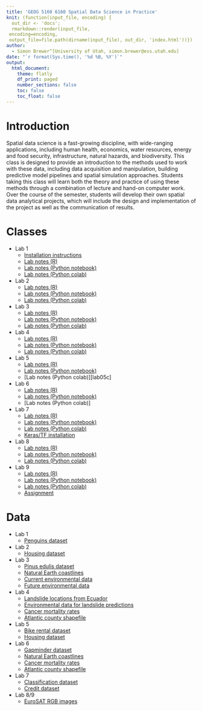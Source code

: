```yaml
---
title: 'GEOG 5160 6160 Spatial Data Science in Practice'
knit: (function(input_file, encoding) {
  out_dir <- 'docs';
  rmarkdown::render(input_file,
 encoding=encoding,
 output_file=file.path(dirname(input_file), out_dir, 'index.html'))})
author:
  - Simon Brewer^[University of Utah, simon.brewer@ess.utah.edu]
date: "`r format(Sys.time(), '%d %B, %Y')`"
output:
  html_document:
    theme: flatly
    df_print: paged
    number_sections: false
    toc: false
    toc_float: false
---
```


# Introduction

Spatial data science is a fast-growing discipline, with wide-ranging applications, including human health, economics, water resources, energy and food security, infrastructure, natural hazards, and biodiversity. This class is designed to provide an introduction to the methods used to work with these data, including data acquisition and manipulation, building predictive model pipelines and spatial simulation approaches. Students taking this class will learn both the theory and practice of using these methods through a combination of lecture and hand-on computer work. Over the course of the semester, students will develop their own spatial data analytical projects, which will include the design and implementation of the project as well as the communication of results. 

# Classes

- Lab 1
    - [Installation instructions][install]
    - [Lab notes (R)][lab01r]
    - [Lab notes (Python notebook)][lab01p]
    - [Lab notes (Python colab)][lab01c]
- Lab 2
    - [Lab notes (R)][lab02r]
    - [Lab notes (Python notebook)][lab02p]
    - [Lab notes (Python colab)][lab02c]
- Lab 3
    - [Lab notes (R)][lab03r]
    - [Lab notes (Python notebook)][lab03p]
    - [Lab notes (Python colab)][lab03c]
- Lab 4
    - [Lab notes (R)][lab04r]
    - [Lab notes (Python notebook)][lab04p]
    - [Lab notes (Python colab)][lab04c]
- Lab 5
    - [Lab notes (R)][lab05r]
    - [Lab notes (Python notebook)][lab05p]
    - [Lab notes (Python colab)][lab05c]
- Lab 6
    - [Lab notes (R)][lab06r]
    - [Lab notes (Python notebook)][lab06p]
    - [Lab notes (Python colab)]
- Lab 7
    - [Lab notes (R)][lab07r]
    - [Lab notes (Python notebook)][lab07p]
    - [Lab notes (Python colab)][lab07c]
    - [Keras/TF installation][keras_install]
- Lab 8
    - [Lab notes (R)][lab08r]
    - [Lab notes (Python notebook)][lab08p]
    - [Lab notes (Python colab)][lab08c]
- Lab 9
    - [Lab notes (R)][lab09r]
    - [Lab notes (Python notebook)][lab09p]
    - [Lab notes (Python colab)][lab09c]
    - [Assignment][cnn_exercise]

# Data

- Lab 1
    - [Penguins dataset][penguins]
- Lab 2
    - [Housing dataset][housing]
- Lab 3
    - [Pinus edulis dataset][pe_df]
    - [Natural Earth coastlines][ne_shp]
    - [Current environmental data][curr_env]
    - [Future environmental data][futr_env]
- Lab 4
    - [Landslide locations from Ecuador][lslpts]
    - [Environmental data for landslide predictions][lsl_ta]
    - [Cancer mortality rates][cancer]
    - [Atlantic county shapefile][atl_shp]
- Lab 5
    - [Bike rental dataset][bike]
    - [Housing dataset][housing]
- Lab 6
    - [Gapminder dataset][gap]
    - [Natural Earth coastlines][ne_shp]
    - [Cancer mortality rates][cancer]
    - [Atlantic county shapefile][atl_shp]
- Lab 7
    - [Classification dataset][class_data]
    - [Credit dataset][credit_data]
- Lab 8/9
    - [EuroSAT RGB images][eurosat_rgb]
    

[install]: https://simonbrewer.github.io/geog5160/GEOG_5160_6160_Installation.html
[lab01r]: https://simonbrewer.github.io/geog5160/GEOG_5160_6160_lab01.html
[lab01p]: https://github.com/simonbrewer/geog5160/blob/main/GEOG_5160_6160_lab01.ipynb
[lab01c]: https://colab.research.google.com/drive/18oHWVeZJs-tHIkNGjsHMOtx0IVGZtlec?usp=sharing
[lab02r]: https://simonbrewer.github.io/geog5160/GEOG_5160_6160_lab02.html
[lab02p]: https://github.com/simonbrewer/geog5160/blob/main/GEOG_5160_6160_lab02.ipynb
[lab02c]: https://drive.google.com/file/d/1v6cTv3zA1YH7yvZHitBL5dstYRUgxOZq/view?usp=sharing
[lab03r]: https://simonbrewer.github.io/geog5160/GEOG_5160_6160_lab03.html
[lab03p]: https://github.com/simonbrewer/geog5160/blob/main/GEOG_5160_6160_lab03.ipynb
[lab03c]: https://drive.google.com/file/d/1SlhPrshvdMKUpi0gfmEobvlNwGuZmmec/view?usp=sharing
[lab04r]: https://simonbrewer.github.io/geog5160/GEOG_5160_6160_lab04.html
[lab04p]: https://github.com/simonbrewer/geog5160/blob/main/GEOG_5160_6160_lab04.ipynb
[lab04c]: https://colab.research.google.com/drive/11buvWJVZ3GPZasCv0wNlfqSzjLreTEQA?usp=sharing
[lab05r]: https://simonbrewer.github.io/geog5160/GEOG_5160_6160_lab05.html
[lab05p]: https://github.com/simonbrewer/geog5160/blob/main/GEOG_5160_6160_lab05.ipynb
[lab06r]: https://simonbrewer.github.io/geog5160/GEOG_5160_6160_lab06.html
[lab06p]: https://github.com/simonbrewer/geog5160/blob/main/GEOG_5160_6160_lab06.ipynb
[lab07r]: https://simonbrewer.github.io/geog5160/GEOG_5160_6160_lab07.html
[lab07p]: https://github.com/simonbrewer/geog5160/blob/main/GEOG_5160_6160_lab07.ipynb
[lab07c]: https://colab.research.google.com/drive/1Pjedvyh7aGc1NL6b1aRkUTfYRgyA0NyV?usp=sharing
[keras_install]: https://simonbrewer.github.io/geog5160/GEOG_5160_6160_keras_installation.html
[lab08r]: https://simonbrewer.github.io/geog5160/GEOG_5160_6160_lab08.html
[lab08p]: https://github.com/simonbrewer/geog5160/blob/main/GEOG_5160_6160_lab08.ipynb
[lab08c]: https://colab.research.google.com/drive/1gLwg6nTJ-mtKvp3nti1gyAUk1ZQQs1ob?usp=sharing
[lab09r]: https://simonbrewer.github.io/geog5160/GEOG_5160_6160_lab09.html
[lab09p]: https://github.com/simonbrewer/geog5160/blob/main/GEOG_5160_6160_lab09.ipynb
[lab09c]: https://colab.research.google.com/drive/1mw2JOBrI80qA6e4Zs-REP7BZBjiEyhFK?usp=sharing
[cnn_exercise]: https://simonbrewer.github.io/geog5160/GEOG_5160_6160_CNN_assignment_08.html

[penguins]: https://drive.google.com/file/d/1Sb5uv2RP_gcNJDKmlEjBoSUOdETIq2Jf/view?usp=sharing
[housing]: https://drive.google.com/file/d/1pTBKamvTk7ZLsRIFKRNQ37_XU2J5y9XT/view?usp=sharing
[pe_df]: https://drive.google.com/file/d/1YUML4HEX1jLgpuiODJNMrxKlru8tCKJe/view?usp=sharing
[ne_shp]: https://drive.google.com/file/d/1IF2GT05HggO2OncDbDnp9ZF1toggj54r/view?usp=sharing
[curr_env]: https://drive.google.com/file/d/1tuyY7VFgkXWvppMwpTxYl-34lYa_4pyL/view?usp=sharing
[futr_env]: https://drive.google.com/file/d/1at_RvzwRTVdiFInV03hXOuvvfeo1iJjv/view?usp=sharing
[atl_shp]: https://drive.google.com/file/d/123_jTvrCbA80Gl0GmKCmLylB5RZf-1_5/view?usp=sharing
[cancer]: https://drive.google.com/file/d/1cgplF41EKtQ32vkDOf-y1W9lnwbAGg_u/view?usp=sharing
[lslpts]: https://drive.google.com/file/d/1x9bZXR86J-kFxufFvmNpbrid66krbONI/view?usp=sharing
[lsl_ta]: https://drive.google.com/file/d/1DO6eyL-N48rM-2pU4ddwMn4YFRoouYtM/view?usp=sharing
[bike]: https://drive.google.com/file/d/1vuFJPShROaRHSc_rJrRkskTiIQONjLzk/view?usp=sharing
[gap]: https://drive.google.com/file/d/1KKqQFDBv8Axditeo95wgRECrA9jCPchD/view?usp=sharing
[class_data]: https://drive.google.com/file/d/1282606hbmX2UuBd6IoKpXQy9TbS3-yZ7/view?usp=sharing
[credit_data]: https://drive.google.com/file/d/13dbnHh0VMEb8dlTf-YU6CJC4tday8L6V/view?usp=sharing
[eurosat_rgb]: https://drive.google.com/file/d/1jxJHZkAwrlyP-YZ4vRsYS7KVltp5-4yQ/view?usp=sharing